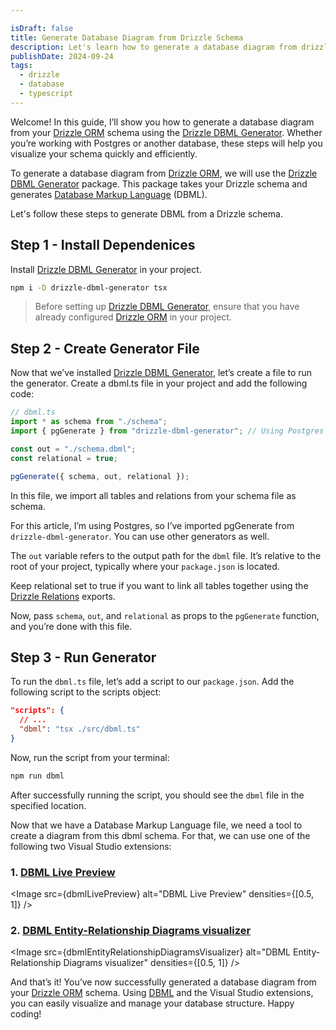 ```yaml
---

isDraft: false
title: Generate Database Diagram from Drizzle Schema
description: Let's learn how to generate a database diagram from drizzle schema
publishDate: 2024-09-24
tags:
  - drizzle
  - database
  - typescript
---
```



Welcome! In this guide, I’ll show you how to generate a database diagram from your [Drizzle ORM][drizzle-orm] schema using the [Drizzle DBML Generator][drizzle-dbml-generator]. Whether you’re working with Postgres or another database, these steps will help you visualize your schema quickly and efficiently.

To generate a database diagram from [Drizzle ORM][drizzle-orm], we will use the [Drizzle DBML Generator][drizzle-dbml-generator] package. This package takes your Drizzle schema and generates [Database Markup Language][dbml] (DBML).

Let's follow these steps to generate DBML from a Drizzle schema.

## Step 1 - Install Dependenices

Install [Drizzle DBML Generator][drizzle-dbml-generator] in your project.

```bash
npm i -D drizzle-dbml-generator tsx
```

> Before setting up [Drizzle DBML Generator][drizzle-dbml-generator], ensure that you have already configured [Drizzle ORM][drizzle-orm] in your project.

## Step 2 - Create Generator File

Now that we’ve installed [Drizzle DBML Generator][drizzle-dbml-generator], let’s create a file to run the generator. Create a dbml.ts file in your project and add the following code:

```ts
// dbml.ts
import * as schema from "./schema";
import { pgGenerate } from "drizzle-dbml-generator"; // Using Postgres for this example

const out = "./schema.dbml";
const relational = true;

pgGenerate({ schema, out, relational });
```

In this file, we import all tables and relations from your schema file as schema.

For this article, I’m using Postgres, so I’ve imported pgGenerate from `drizzle-dbml-generator`. You can use other generators as well.

The `out` variable refers to the output path for the `dbml` file. It’s relative to the root of your project, typically where your `package.json` is located.

Keep relational set to true if you want to link all tables together using the [Drizzle Relations][drizzle-relations] exports.

Now, pass `schema`, `out`, and `relational` as props to the `pgGenerate` function, and you’re done with this file.

<AdCard
  image="/images/ad-covers/siteassist-01.png"
  title="Add an AI Agent to Your Website in Minutes"
  description="SiteAssist lets you train an AI chatbot on your own docs, pages, and FAQs — and embed it with just one line of code.\n\nHelp your visitors get instant answers, 24/7."
  link="https://siteassist.io?ref=rohid.dev"
  linkText="Visit SiteAssist.io"
/>

## Step 3 - Run Generator

To run the `dbml.ts` file, let’s add a script to our `package.json`. Add the following script to the scripts object:

```json
"scripts": {
  // ...
  "dbml": "tsx ./src/dbml.ts"
}
```

Now, run the script from your terminal:

```bash
npm run dbml
```

After successfully running the script, you should see the `dbml` file in the specified location.

Now that we have a Database Markup Language file, we need a tool to create a diagram from this dbml schema. For that, we can use one of the following two Visual Studio extensions:

### 1. [DBML Live Preview][dbml-live-preview]

<Image src={dbmlLivePreview} alt="DBML Live Preview" densities={[0.5, 1]} />

### 2. [DBML Entity-Relationship Diagrams visualizer][dbml-entity-relationship-diagrams-visualizer]

<Image
  src={dbmlEntityRelationshipDiagramsVisualizer}
  alt="DBML Entity-Relationship Diagrams visualizer"
  densities={[0.5, 1]}
/>

And that’s it! You’ve now successfully generated a database diagram from your [Drizzle ORM][drizzle-orm] schema. Using [DBML][dbml] and the Visual Studio extensions, you can easily visualize and manage your database structure. Happy coding!

[drizzle-orm]: https://orm.drizzle.team
[drizzle-relations]: https://orm.drizzle.team/docs/rqb#declaring-relations
[drizzle-dbml-generator]: https://github.com/L-Mario564/drizzle-dbml-generator
[dbml]: https://dbml.dbdiagram.io
[dbml-live-preview]: https://marketplace.visualstudio.com/items?itemName=nicolas-liger.dbml-viewer
[dbml-entity-relationship-diagrams-visualizer]: https://marketplace.visualstudio.com/items?itemName=bocovo.dbml-erd-visualizer
